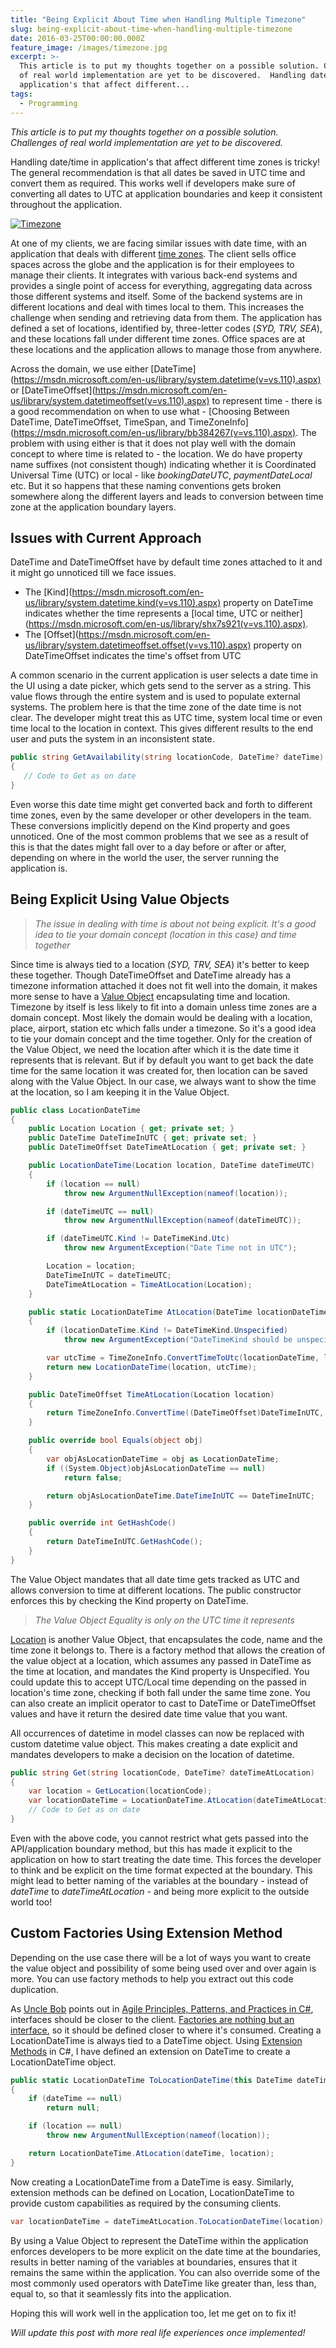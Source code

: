 ```yaml
---
title: "Being Explicit About Time when Handling Multiple Timezone"
slug: being-explicit-about-time-when-handling-multiple-timezone
date: 2016-03-25T00:00:00.000Z
feature_image: /images/timezone.jpg
excerpt: >-
  This article is to put my thoughts together on a possible solution. Challenges
  of real world implementation are yet to be discovered.  Handling date/time in
  application's that affect different...
tags:
  - Programming
---
```

_This article is to put my thoughts together on a possible solution. Challenges of real world implementation are yet to be discovered._

Handling date/time in application's that affect different time zones is tricky! The general recommendation is that all dates be saved in UTC time and convert them as required. This works well if developers make sure of converting all dates to UTC at application boundaries and keep it consistent throughout the application.

[![Timezone](/images/timezone.jpg)](https://unsplash.com/photos/yBzrPGLjMQw)

At one of my clients, we are facing similar issues with date time, with an application that deals with different [time zones](https://en.wikipedia.org/wiki/Time_zone). The client sells office spaces across the globe and the application is for their employees to manage their clients. It integrates with various back-end systems and provides a single point of access for everything, aggregating data across those different systems and itself. Some of the backend systems are in different locations and deal with times local to them. This increases the challenge when sending and retrieving data from them. The application has defined a set of locations, identified by, three-letter codes (_SYD, TRV, SEA_), and these locations fall under different time zones. Office spaces are at these locations and the application allows to manage those from anywhere.

Across the domain, we use either \[DateTime\](https://msdn.microsoft.com/en-us/library/system.datetime(v=vs.110).aspx) or \[DateTimeOffset\](https://msdn.microsoft.com/en-us/library/system.datetimeoffset(v=vs.110).aspx) to represent time - there is a good recommendation on when to use what - \[Choosing Between DateTime, DateTimeOffset, TimeSpan, and TimeZoneInfo\](https://msdn.microsoft.com/en-us/library/bb384267(v=vs.110).aspx). The problem with using either is that it does not play well with the domain concept to where time is related to - the location. We do have property name suffixes (not consistent though) indicating whether it is Coordinated Universal Time (UTC) or local - like _bookingDateUTC_, _paymentDateLocal_ etc. But it so happens that these naming conventions gets broken somewhere along the different layers and leads to conversion between time zone at the application boundary layers.

## Issues with Current Approach

DateTime and DateTimeOffset have by default time zones attached to it and it might go unnoticed till we face issues.

-   The \[Kind\](https://msdn.microsoft.com/en-us/library/system.datetime.kind(v=vs.110).aspx) property on DateTime indicates whether the time represents a \[local time, UTC or neither\](https://msdn.microsoft.com/en-us/library/shx7s921(v=vs.110).aspx).
-   The \[Offset\](https://msdn.microsoft.com/en-us/library/system.datetimeoffset.offset(v=vs.110).aspx) property on DateTimeOffset indicates the time's offset from UTC

A common scenario in the current application is user selects a date time in the UI using a date picker, which gets send to the server as a string. This value flows through the entire system and is used to populate external systems. The problem here is that the time zone of the date time is not clear. The developer might treat this as UTC time, system local time or even time local to the location in context. This gives different results to the end user and puts the system in an inconsistent state.

```csharp
public string GetAvailability(string locationCode, DateTime? dateTime)
{
   // Code to Get as on date
}

```

Even worse this date time might get converted back and forth to different time zones, even by the same developer or other developers in the team. These conversions implicitly depend on the Kind property and goes unnoticed. One of the most common problems that we see as a result of this is that the dates might fall over to a day before or after or after, depending on where in the world the user, the server running the application is.

## Being Explicit Using Value Objects

> _The issue in dealing with time is about not being explicit. It's a good idea to tie your domain concept (location in this case) and time together_

Since time is always tied to a location (_SYD, TRV, SEA_) it's better to keep these together. Though DateTimeOffset and DateTime already has a timezone information attached it does not fit well into the domain, it makes more sense to have a [Value Object](/blog/thinking-beyond-primitive-values-value-objects/) encapsulating time and location. Timezone by itself is less likely to fit into a domain unless time zones are a domain concept. Most likely the domain would be dealing with a location, place, airport, station etc which falls under a timezone. So it's a good idea to tie your domain concept and the time together. Only for the creation of the Value Object, we need the location after which it is the date time it represents that is relevant. But if by default you want to get back the date time for the same location it was created for, then location can be saved along with the Value Object. In our case, we always want to show the time at the location, so I am keeping it in the Value Object.

```csharp
public class LocationDateTime
{
    public Location Location { get; private set; }
    public DateTime DateTimeInUTC { get; private set; }
    public DateTimeOffset DateTimeAtLocation { get; private set; }

    public LocationDateTime(Location location, DateTime dateTimeUTC)
    {
        if (location == null)
            throw new ArgumentNullException(nameof(location));

        if (dateTimeUTC == null)
            throw new ArgumentNullException(nameof(dateTimeUTC));

        if (dateTimeUTC.Kind != DateTimeKind.Utc)
            throw new ArgumentException("Date Time not in UTC");

        Location = location;
        DateTimeInUTC = dateTimeUTC;
        DateTimeAtLocation = TimeAtLocation(Location);
    }

    public static LocationDateTime AtLocation(DateTime locationDateTime, Location location)
    {
        if (locationDateTime.Kind != DateTimeKind.Unspecified)
            throw new ArgumentException("DateTimeKind should be unspecified");

        var utcTime = TimeZoneInfo.ConvertTimeToUtc(locationDateTime, location.TimeZoneInfo);
        return new LocationDateTime(location, utcTime);
    }

    public DateTimeOffset TimeAtLocation(Location location)
    {
        return TimeZoneInfo.ConvertTime((DateTimeOffset)DateTimeInUTC, location.TimeZoneInfo);
    }

    public override bool Equals(object obj)
    {
        var objAsLocationDateTime = obj as LocationDateTime;
        if ((System.Object)objAsLocationDateTime == null)
            return false;

        return objAsLocationDateTime.DateTimeInUTC == DateTimeInUTC;
    }

    public override int GetHashCode()
    {
        return DateTimeInUTC.GetHashCode();
    }
}

```

The Value Object mandates that all date time gets tracked as UTC and allows conversion to time at different locations. The public constructor enforces this by checking the Kind property on DateTime.

> _The Value Object Equality is only on the UTC time it represents_

[Location](https://github.com/rahulpnath/Blog/blob/master/ExplicitAboutDateTime/ExplicitAboutDateTime/Location.cs) is another Value Object, that encapsulates the code, name and the time zone it belongs to. There is a factory method that allows the creation of the value object at a location, which assumes any passed in DateTime as the time at location, and mandates the Kind property is Unspecified. You could update this to accept UTC/Local time depending on the passed in location's time zone, checking if both fall under the same time zone. You can also create an implicit operator to cast to DateTime or DateTimeOffset values and have it return the desired date time value that you want.

All occurrences of datetime in model classes can now be replaced with custom datetime value object. This makes creating a date explicit and mandates developers to make a decision on the location of datetime.

```csharp
public string Get(string locationCode, DateTime? dateTimeAtLocation)
{
    var location = GetLocation(locationCode);
    var locationDateTime = LocationDateTime.AtLocation(dateTimeAtLocation, location);
    // Code to Get as on date
}

```

Even with the above code, you cannot restrict what gets passed into the API/application boundary method, but this has made it explicit to the application on how to start treating the date time. This forces the developer to think and be explicit on the time format expected at the boundary. This might lead to better naming of the variables at the boundary - instead of _dateTime_ to _dateTimeAtLocation_ - and being more explicit to the outside world too!

## Custom Factories Using Extension Method

Depending on the use case there will be a lot of ways you want to create the value object and possibility of some being used over and over again is more. You can use factory methods to help you extract out this code duplication.

As [Uncle Bob](https://twitter.com/unclebobmartin) points out in [Agile Principles, Patterns, and Practices in C#](http://www.amazon.in/gp/product/0131857258/ref=as_li_tl?ie=UTF8&camp=3626&creative=24822&creativeASIN=0131857258&linkCode=as2&tag=rahulpnath-21&linkId=VVMXRINDZWYFRWP4), interfaces should be closer to the client. [Factories are nothing but an interface](http://blog.ploeh.dk/2014/12/24/placement-of-abstract-factories/), so it should be defined closer to where it's consumed. Creating a LocationDateTime is always tied to a DateTime object. Using [Extension Methods](https://msdn.microsoft.com/en-AU/library/bb383977.aspx) in C#, I have defined an extension on DateTime to create a LocationDateTime object.

```csharp
public static LocationDateTime ToLocationDateTime(this DateTime dateTime, Location location)
{
    if (dateTime == null)
        return null;

    if (location == null)
        throw new ArgumentNullException(nameof(location));

    return LocationDateTime.AtLocation(dateTime, location);
}

```

Now creating a LocationDateTime from a DateTime is easy. Similarly, extension methods can be defined on Location, LocationDateTime to provide custom capabilities as required by the consuming clients.

```csharp
var locationDateTime = dateTimeAtLocation.ToLocationDateTime(location);

```

By using a Value Object to represent the DateTime within the application enforces developers to be more explicit on the date time at the boundaries, results in better naming of the variables at boundaries, ensures that it remains the same within the application. You can also override some of the most commonly used operators with DateTime like greater than, less than, equal to, so that it seamlessly fits into the application.

Hoping this will work well in the application too, let me get on to fix it!

_Will update this post with more real life experiences once implemented!_
